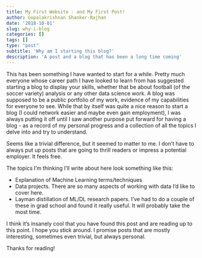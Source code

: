 ```yaml
---
title: My First Website - and My First Post!
author: Gopalakrishnan Shanker-Rajhan
date: '2018-10-01'
slug: why-i-blog
categories: []
tags: []
type: "post"
subtitle: 'Why am I starting this blog?'
description: 'A post and a blog that has been a long time coming'
---
```


This has been something I have wanted to start for a while. Pretty much everyone whose career path I have looked to learn from has suggested starting a blog to display your skills, whether that be about football (of the soccer variety) analysis or any other data science work. A blog was supposed to be a public portfolio of my work, evidence of my capabilities for everyone to see. While that by itself was quite a nice reason to start a blog (I could network easier and maybe even gain employment), I was always putting it off until I saw another purpose put forward for having a blog - as a record of my personal progress and a collection of all the topics I delve into and try to understand. 

Seems like a trivial difference, but it seemed to matter to me. I don't have to always put up posts that are going to thrill readers or impress a potential employer. It feels free. 

The topics I'm thinking I'll write about here look something like this:

- Explanation of Machine Learning terms/techniques
- Data projects. There are so many aspects of working with data I'd like to cover here. 
- Layman distillation of ML/DL research papers. I've had to do a couple of these in grad school and found it really useful. It will probably take the most time.

I think it's insanely cool that you have found this post and are reading up to this point. I hope you stick around. I promise posts that are mostly interesting, sometimes even trivial, but always personal. 

Thanks for reading!




